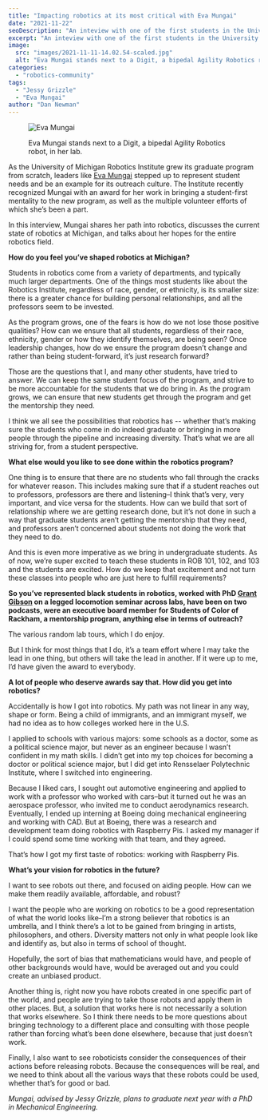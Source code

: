 ```yaml
---
title: "Impacting robotics at its most critical with Eva Mungai"
date: "2021-11-22"
seoDescription: "An inteview with one of the first students in the University of Michigan's Robotics Institute."
excerpt: "An inteview with one of the first students in the University of Michigan's Robotics Institute."
image:
  src: "images/2021-11-11-14.02.54-scaled.jpg"
  alt: "Eva Mungai stands next to a Digit, a bipedal Agility Robotics robot, in her lab."
categories:
  - "robotics-community"
tags:
  - "Jessy Grizzle"
  - "Eva Mungai"
author: "Dan Newman"
---
```


<figure>

![Eva Mungai](images/2021-11-11-14.02.54-1024x683.jpg)

<figcaption>

Eva Mungai stands next to a Digit, a bipedal Agility Robotics robot, in her lab.

</figcaption>

</figure>

As the University of Michigan Robotics Institute grew its graduate program from scratch, leaders like [Eva Mungai](https://www.evamungai.com) stepped up to represent student needs and be an example for its outreach culture. The Institute recently recognized Mungai with an award for her work in bringing a student-first mentality to the new program, as well as the multiple volunteer efforts of which she’s been a part.

In this interview, Mungai shares her path into robotics, discusses the current state of robotics at Michigan, and talks about her hopes for the entire robotics field.



**How do you feel you’ve shaped robotics at Michigan?**

Students in robotics come from a variety of departments, and typically much larger departments. One of the things most students like about the Robotics Institute, regardless of race, gender, or ethnicity, is its smaller size: there is a greater chance for building personal relationships, and all the professors seem to be invested. 

As the program grows, one of the fears is how do we not lose those positive qualities? How can we ensure that all students, regardless of their race, ethnicity, gender or how they identify themselves, are being seen? Once leadership changes, how do we ensure the program doesn’t change and rather than being student-forward, it’s just research forward?

Those are the questions that I, and many other students, have tried to answer. We can keep the same student focus of the program, and strive to be more accountable for the students that we do bring in. As the program grows, we can ensure that new students get through the program and get the mentorship they need.

I think we all see the possibilities that robotics has -- whether that’s making sure the students who come in do indeed graduate or bringing in more people through the pipeline and increasing diversity. That’s what we are all striving for, from a student perspective.

**What else would you like to see done within the robotics program?**

One thing is to ensure that there are no students who fall through the cracks for whatever reason. This includes making sure that if a student reaches out to professors, professors are there and listening–I think that’s very, very important, and vice versa for the students. How can we build that sort of relationship where we are getting research done, but it’s not done in such a way that graduate students aren’t getting the mentorship that they need, and professors aren’t concerned about students not doing the work that they need to do. 

And this is even more imperative as we bring in undergraduate students. As of now, we’re super excited to teach these students in ROB 101, 102, and 103 and the students are excited. How do we keep that excitement and not turn these classes into people who are just here to fulfill requirements?

**So you’ve represented black students in robotics, worked with PhD [Grant Gibson](https://2024.robotics.umich.edu/profile/grant-gibson/ "Grant Gibson") on a legged locomotion seminar across labs, have been on two podcasts, were an executive board member for Students of Color of Rackham, a mentorship program, anything else in terms of outreach?**

The various random lab tours, which I do enjoy. 

But I think for most things that I do, it’s a team effort where I may take the lead in one thing, but others will take the lead in another. If it were up to me, I’d have given the award to everybody.

**A lot of people who deserve awards say that. How did you get into robotics?**

Accidentally is how I got into robotics. My path was not linear in any way, shape or form. Being a child of immigrants, and an immigrant myself, we had no idea as to how colleges worked here in the U.S.

I applied to schools with various majors: some schools as a doctor, some as a political science major, but never as an engineer because I wasn’t confident in my math skills. I didn’t get into my top choices for becoming a doctor or political science major, but I did get into Rensselaer Polytechnic Institute, where I switched into engineering.

Because I liked cars, I sought out automotive engineering and applied to work with a professor who worked with cars–but it turned out he was an aerospace professor, who invited me to conduct aerodynamics research. Eventually, I ended up interning at Boeing doing mechanical engineering and working with CAD. But at Boeing, there was a research and development team doing robotics with Raspberry Pis. I asked my manager if I could spend some time working with that team, and they agreed.

That’s how I got my first taste of robotics: working with Raspberry Pis.

**What’s your vision for robotics in the future?**

I want to see robots out there, and focused on aiding people. How can we make them readily available, affordable, and robust?

I want the people who are working on robotics to be a good representation of what the world looks like–I’m a strong believer that robotics is an umbrella, and I think there’s a lot to be gained from bringing in artists, philosophers, and others. Diversity matters not only in what people look like and identify as, but also in terms of school of thought. 

Hopefully, the sort of bias that mathematicians would have, and people of other backgrounds would have, would be averaged out and you could create an unbiased product.

Another thing is, right now you have robots created in one specific part of the world, and people are trying to take those robots and apply them in other places. But, a solution that works here is not necessarily a solution that works elsewhere. So I think there needs to be more questions about bringing technology to a different place and consulting with those people rather than forcing what’s been done elsewhere, because that just doesn’t work.

Finally, I also want to see roboticists consider the consequences of their actions before releasing robots. Because the consequences will be real, and we need to think about all the various ways that these robots could be used, whether that’s for good or bad.

_Mungai, advised by Jessy Grizzle, plans to graduate next year with a PhD in Mechanical Engineering._
